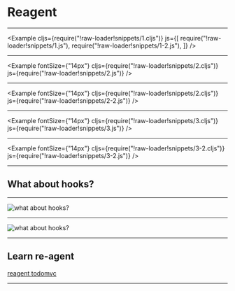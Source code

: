 
# Reagent

---

<Example
  cljs={require("!raw-loader!snippets/1.cljs")}
  js={[
    require("!raw-loader!snippets/1.js"),
    require("!raw-loader!snippets/1-2.js"),
  ]}
/>

---

<Example
  fontSize={"14px"}
  cljs={require("!raw-loader!snippets/2.cljs")}
  js={require("!raw-loader!snippets/2.js")}
/>

---

<Example
  fontSize={"14px"}
  cljs={require("!raw-loader!snippets/2.cljs")}
  js={require("!raw-loader!snippets/2-2.js")}
/>

---

<Example
  fontSize={"14px"}
  cljs={require("!raw-loader!snippets/3.cljs")}
  js={require("!raw-loader!snippets/3.js")}
/>

---

<Example
  fontSize={"14px"}
  cljs={require("!raw-loader!snippets/3-2.cljs")}
  js={require("!raw-loader!snippets/3-2.js")}
/>

---

## What about hooks?

---

![what about hooks?](./images/what-about-hooks-1.png)

---

![what about hooks?](./images/what-about-hooks-2.png)

---

## Learn re-agent

[reagent todomvc](https://github.com/tastejs/todomvc/tree/gh-pages/examples/reagent/src/cljs/todomvc)

---